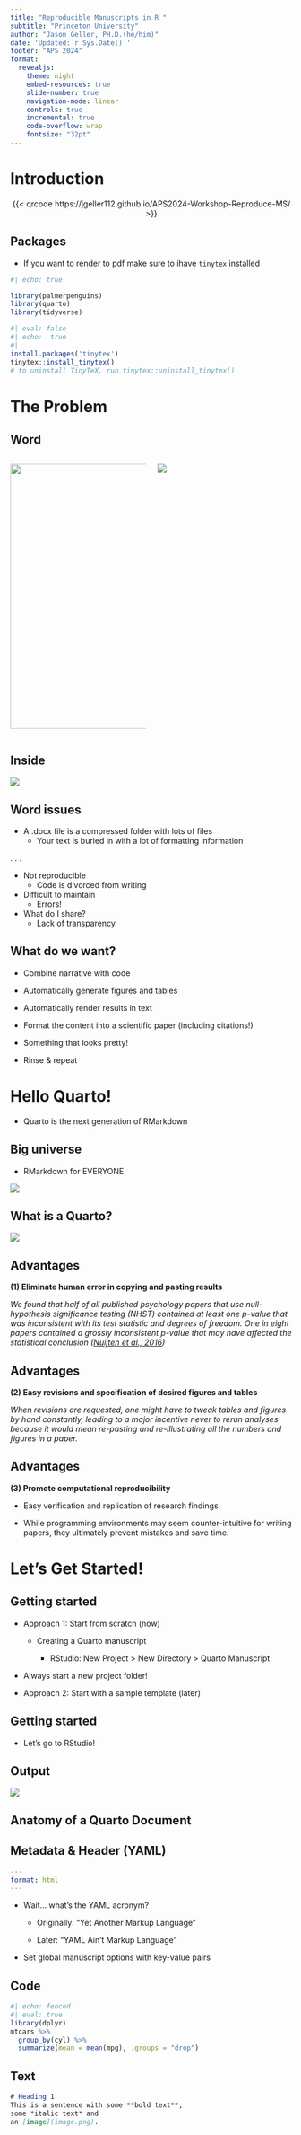 ```yaml
---
title: "Reproducible Manuscripts in R "
subtitle: "Princeton University"
author: "Jason Geller, PH.D.(he/him)"
date: 'Updated:`r Sys.Date()`'
footer: "APS 2024"
format:
  revealjs:
    theme: night
    embed-resources: true
    slide-number: true
    navigation-mode: linear
    controls: true
    incremental: true
    code-overflow: wrap
    fontsize: "32pt"
---
```


# Introduction

<center>

{{< qrcode https://jgeller112.github.io/APS2024-Workshop-Reproduce-MS/ >}}

</center>

## Packages

-   If you want to render to pdf make sure to ihave `tinytex` installed

```r
#| echo: true

library(palmerpenguins)
library(quarto)
library(tidyverse)
```

```r
#| eval: false
#| echo:  true
#| 
install.packages('tinytex')
tinytex::install_tinytex()
# to uninstall TinyTeX, run tinytex::uninstall_tinytex() 
```

# The Problem

## Word

::: columns
::: {.column width="50%"}
![](images/clipboard-1310471532.png){width="472"}
:::

::: {.column width="50%"}
![](img/word_document_surface.png){fig-align="center"}
:::
:::

## Inside

![](img/word_document_inside.png){fig-align="center"}

## Word issues

-   A .docx file is a compressed folder with lots of files
    -   Your text is buried in with a lot of formatting information

. . .

-   Not reproducible
    -   Code is divorced from writing
-   Difficult to maintain
    -   Errors!
-   What do I share?
    -   Lack of transparency

## What do we want?

-   Combine narrative with code

-   Automatically generate figures and tables

-   Automatically render results in text

-   Format the content into a scientific paper (including citations!)

-   Something that looks pretty!

-   Rinse & repeat

# Hello Quarto!

-   Quarto is the next generation of RMarkdown

## Big universe

-   RMarkdown for EVERYONE

![](img/horst_quarto_schematic.png){fig-align="center"}

## What is a Quarto?

![](https://psy504-advanced-stats.netlify.app/slides/quarto/samplesheet.jpeg){fig-align="center"}

## Advantages

**(1) Eliminate human error in copying and pasting results**

*We found that half of all published psychology papers that use null-hypothesis significance testing (NHST) contained at least one p-value that was inconsistent with its test statistic and degrees of freedom. One in eight papers contained a grossly inconsistent p-value that may have affected the statistical conclusion* *([Nuijten et al., 2016](https://doi.org/10.3758/s13428-015-0664-2))*

## Advantages

**(2) Easy revisions and specification of desired figures and tables**

*When revisions are requested, one might have to tweak tables and figures by hand constantly, leading to a major incentive never to rerun analyses because it would mean re-pasting and re-illustrating all the numbers and figures in a paper.*

## Advantages

**(3) Promote computational reproducibility**

-   Easy verification and replication of research findings

-   While programming environments may seem counter-intuitive for writing papers, they ultimately prevent mistakes and save time.

# Let's Get Started!

## Getting started

-   Approach 1: Start from scratch (now)

    -   Creating a Quarto manuscript

        -   RStudio: New Project \> New Directory \> Quarto Manuscript

-   ::: callout-note
    Always start a new project folder!
    :::

-   Approach 2: Start with a sample template (later)

## Getting started

-   Let's go to RStudio!

## Output

![](images/quarto-default-template.PNG){fig-align="center"}

## Anatomy of a Quarto Document {.scrollable}

## **Metadata & Header (YAML)**

``` yaml
---
format: html
---
```

-   Wait... what's the YAML acronym?

    -   Originally: "Yet Another Markup Language"

    -   Later: "YAML Ain't Markup Language"

-   Set global manuscript options with key-value pairs

## **Code**

```r
#| echo: fenced
#| eval: true
library(dplyr)
mtcars %>% 
  group_by(cyl) %>%
  summarize(mean = mean(mpg), .groups = "drop")
```

## **Text**

``` markdown
# Heading 1
This is a sentence with some **bold text**, 
some *italic text* and 
an [image](image.png).
```
